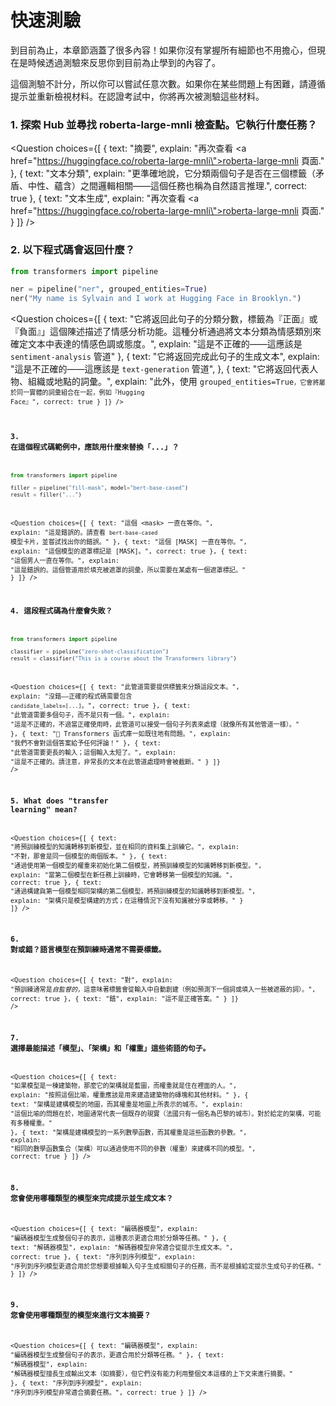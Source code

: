<!-- DISABLE-FRONTMATTER-SECTIONS -->

# 快速測驗

<CourseFloatingBanner
    chapter={1}
    classNames="absolute z-10 right-0 top-0"
/>

到目前為止，本章節涵蓋了很多內容！如果你沒有掌握所有細節也不用擔心，但現在是時候透過測驗來反思你到目前為止學到的內容了。

這個測驗不計分，所以你可以嘗試任意次數。如果你在某些問題上有困難，請遵循提示並重新檢視材料。在認證考試中，你將再次被測驗這些材料。

### 1. 探索 Hub 並尋找 roberta-large-mnli 檢查點。它執行什麼任務？

<Question
	choices={[
		{
			text: "摘要",
			explain: "再次查看 <a href=\"https://huggingface.co/roberta-large-mnli\">roberta-large-mnli 頁面</a>."
		},
		{
			text: "文本分類",
			explain: "更準確地說，它分類兩個句子是否在三個標籤（矛盾、中性、蘊含）之間邏輯相關——這個任務也稱為自然語言推理</em>.",
			correct: true
		},
		{
			text: "文本生成",
			explain: "再次查看 <a href=\"https://huggingface.co/roberta-large-mnli\">roberta-large-mnli 頁面</a>."
		}
	]}
/>

### 2. 以下程式碼會返回什麼？

```py
from transformers import pipeline

ner = pipeline("ner", grouped_entities=True)
ner("My name is Sylvain and I work at Hugging Face in Brooklyn.")
```

<Question
	choices={[
		{
			text: "它將返回此句子的分類分數，標籤為『正面』或『負面』」這個陳述描述了情感分析功能。這種分析通過將文本分類為情感類別來確定文本中表達的情感色調或態度。",
			explain: "這是不正確的——這應該是 <code>sentiment-analysis</code> 管道"
		},
		{
			text: "它將返回完成此句子的生成文本",
			explain: "這是不正確的——這應該是 <code>text-generation</code> 管道",
		},
		{
			text: "它將返回代表人物、組織或地點的詞彙。",
			explain: "此外，使用 <code>grouped_entities=True<code>，它會將屬於同一實體的詞彙組合在一起，例如『Hugging Face』",
			correct: true
		}
	]}
/>

### 3. 在這個程式碼範例中，應該用什麼來替換「...」？

```py
from transformers import pipeline

filler = pipeline("fill-mask", model="bert-base-cased")
result = filler("...")
```

<Question
	choices={[
		{
			text: "這個 &#60;mask> 一直在等你。",
			explain: "這是錯誤的。請查看 <code>bert-base-cased</code> 模型卡片，並嘗試找出你的錯誤。"
		},
		{
			text: "這個 [MASK] 一直在等你。",
			explain: "這個模型的遮罩標記是 [MASK]。",
			correct: true
		},
		{
			text: "這個男人一直在等你。",
			explain: "這是錯誤的。這個管道用於填充被遮罩的詞彙，所以需要在某處有一個遮罩標記。"
		}
	]}
/>

### 4. 這段程式碼為什麼會失敗？

```py
from transformers import pipeline

classifier = pipeline("zero-shot-classification")
result = classifier("This is a course about the Transformers library")
```

<Question
	choices={[
		{
			text: "此管道需要提供標籤來分類這段文本。",
			explain: "沒錯——正確的程式碼需要包含 <code>candidate_labels=[...]</code>。",
			correct: true
		},
		{
			text: "此管道需要多個句子，而不是只有一個。",
			explain: "這是不正確的，不過當正確使用時，此管道可以接受一個句子列表來處理（就像所有其他管道一樣）。"
		},
		{
			text: "🤗 Transformers 函式庫一如既往地有問題。",
			explain: "我們不會對這個答案給予任何評論！"
		},
		{
			text: "此管道需要更長的輸入；這個輸入太短了。",
			explain: "這是不正確的。請注意，非常長的文本在此管道處理時會被截斷。"
		}
	]}
/>

### 5. What does "transfer learning" mean?

<Question
	choices={[
		{
			text: "將預訓練模型的知識轉移到新模型，並在相同的資料集上訓練它。",
			explain: "不對，那會是同一個模型的兩個版本。"
		},
		{
			text: "通過使用第一個模型的權重來初始化第二個模型，將預訓練模型的知識轉移到新模型。",
			explain: "當第二個模型在新任務上訓練時，它會轉移第一個模型的知識。",
			correct: true
		},
		{
			text: "通過構建與第一個模型相同架構的第二個模型，將預訓練模型的知識轉移到新模型。",
			explain: "架構只是模型構建的方式；在這種情況下沒有知識被分享或轉移。"
		}
	]}
/>

### 6. 對或錯？語言模型在預訓練時通常不需要標籤。

<Question
	choices={[
		{
			text: "對",
			explain: "預訓練通常是<em>自監督的</em>，這意味著標籤會從輸入中自動創建（例如預測下一個詞或填入一些被遮蔽的詞）。",
			correct: true
		},
		{
			text: "錯",
			explain: "這不是正確答案。"
		}
	]}
/>

### 7. 選擇最能描述「模型」、「架構」和「權重」這些術語的句子。

<Question
	choices={[
		{
			text: "如果模型是一棟建築物，那麼它的架構就是藍圖，而權重就是住在裡面的人。",
			explain: "按照這個比喻，權重應該是用來建造建築物的磚塊和其他材料。"
		},
		{
			text: "架構是建構模型的地圖，而其權重是地圖上所表示的城市。",
			explain: "這個比喻的問題在於，地圖通常代表一個既存的現實（法國只有一個名為巴黎的城市）。對於給定的架構，可能有多種權重。"
		},
		{
			text: "架構是建構模型的一系列數學函數，而其權重是這些函數的參數。",
			explain: "相同的數學函數集合（架構）可以通過使用不同的參數（權重）來建構不同的模型。",
			correct: true
		}
	]}
/>

### 8. 您會使用哪種類型的模型來完成提示並生成文本？

<Question
	choices={[
		{
			text: "編碼器模型",
			explain: "編碼器模型生成整個句子的表示，這種表示更適合用於分類等任務。"
		},
		{
			text: "解碼器模型",
			explain: "解碼器模型非常適合從提示生成文本。",
			correct: true
		},
		{
			text: "序列到序列模型",
			explain: "序列到序列模型更適合用於您想要根據輸入句子生成相關句子的任務，而不是根據給定提示生成句子的任務。"
		}
	]}
/>

### 9. 您會使用哪種類型的模型來進行文本摘要？

<Question
	choices={[
		{
			text: "編碼器模型",
			explain: "編碼器模型生成整個句子的表示，更適合用於分類等任務。"
		},
		{
			text: "解碼器模型",
			explain: "解碼器模型擅長生成輸出文本（如摘要），但它們沒有能力利用整個文本這樣的上下文來進行摘要。"
		},
		{
			text: "序列到序列模型",
			explain: "序列到序列模型非常適合摘要任務。",
			correct: true
		}
	]}
/>
